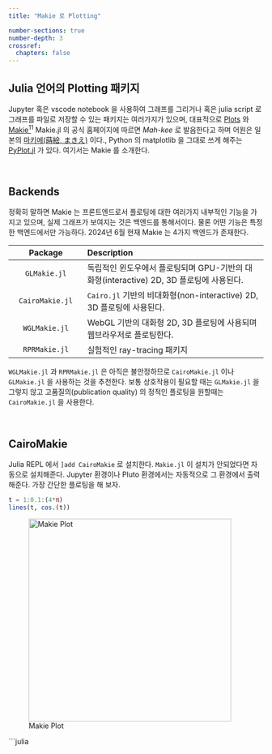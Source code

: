 ```yaml
---
title: "Makie 로 Plotting"

number-sections: true
number-depth: 3
crossref:
  chapters: false
---
```



## Julia 언어의 Plotting 패키지

Jupyter 혹은 vscode notebook 을 사용하여 그래프를 그리거나 혹은 julia script 로 그래프를 파일로 저장할 수 있는 패키지는 여러가지가 있으며, 대표적으로 [Plots](https://docs.juliaplots.org/stable/) 와 [Makie$^1$](https://docs.makie.org/v0.21/)[$^1$ Makie.jl 의 공식 홈페이지에 따르면 *Mah-kee* 로 발음한다고 하며 어원은 일본의 [마키에(蒔絵, まきえ)](https://en.wikipedia.org/wiki/Maki-e) 이다. ]{.aside}, Python 의 matplotlib 을 그대로 쓰게 해주는 [PyPlot.jl](https://github.com/JuliaPy/PyPlot.jl) 가 있다. 여기서는 Makie 를 소개한다.


</br>

## Backends

정확히 말하면 Makie 는 프론트엔드로서 플로팅에 대한 여러가지 내부적인 기능을 가지고 있으며, 실제 그래프가 보여지는 것은 백엔드를 통해서이다. 물론 어떤 기능은 특정한 백엔드에서만 가능하다. 2024년 6월 현재 Makie 는 4가지 백엔드가 존재한다. 

| Package | Description |
|:-----:|:----------------|
| `GLMakie.jl`	 | 독립적인 윈도우에서 플로팅되며 GPU-기반의 대화형(interactive) 2D, 3D 플로팅에 사용된다.|
| `CairoMakie.jl` | `Cairo.jl` 기반의 비대화형(non-interactive) 2D, 3D 플로팅에 사용된다. |
| `WGLMakie.jl` | WebGL 기반의 대화형 2D, 3D 플로팅에 사용되며 웹브라우저로 플로팅한다. |
| `RPRMakie.jl` | 실험적인 ray-tracing 패키지 |

`WGLMakie.jl` 과 `RPRMakie.jl` 은 아직은 불안정하므로 `CairoMakie.jl` 이나 `GLMakie.jl` 을 사용하는 것을 추천한다. 보통 상호작용이 필요할 때는 `GLMakie.jl` 을 그렇지 않고 고품질의(publication quality) 의 정적인 플로팅을 원할때는 `CairoMakie.jl` 을 사용한다. 



</br>

## CairoMakie

Julia REPL 에서 `]add CairoMakie` 로 설치한다. `Makie.jl` 이 설치가 안되었다면 자동으로 설치해준다. Jupyter 환경이나 Pluto 환경에서는 자동적으로 그 환경에서 출력해준다. 가장 간단한 플로팅을 해 보자.

```julia
t = 1:0.1:(4*π)
lines(t, cos.(t))
``` 

![Makie Plot](test1.png){#fig-makie_plot_1 width=400}

```julia





